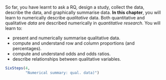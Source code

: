 ::: {.objectivesBox .objectives data-latex="{iconmonstr-target-4-240.png}"}
So far, you have learnt to ask a RQ, design a study, collect the data, describe the data, and graphically summarise data.
**In this chapter**, you will learn to numerically describe *qualitative* data.
Both quantitative and qualitative *data* are described numerically in *quantitative research*.
You will learn to:

* present and numerically summarise qualitative data.
* compute and understand row and column proportions (and percentages).
* compute and understand odds and odds ratios.
* describe relationships between qualitative variables.
:::


```r
SixSteps(4, 
         "Numerical summary: qual. data)")
```